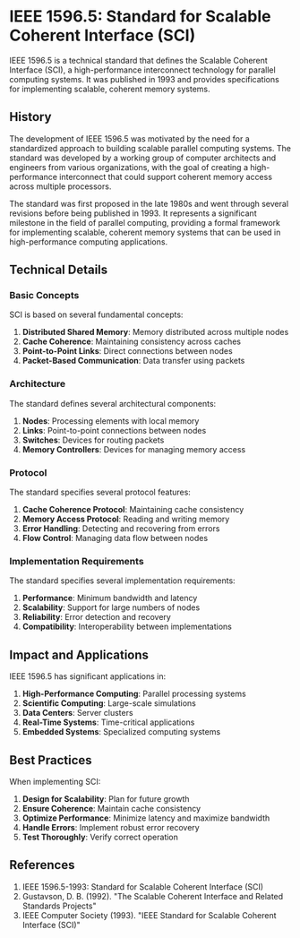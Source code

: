 # IEEE 1596.5: Standard for Scalable Coherent Interface (SCI)

IEEE 1596.5 is a technical standard that defines the Scalable Coherent Interface (SCI), a high-performance interconnect technology for parallel computing systems. It was published in 1993 and provides specifications for implementing scalable, coherent memory systems.

## History

The development of IEEE 1596.5 was motivated by the need for a standardized approach to building scalable parallel computing systems. The standard was developed by a working group of computer architects and engineers from various organizations, with the goal of creating a high-performance interconnect that could support coherent memory access across multiple processors.

The standard was first proposed in the late 1980s and went through several revisions before being published in 1993. It represents a significant milestone in the field of parallel computing, providing a formal framework for implementing scalable, coherent memory systems that can be used in high-performance computing applications.

## Technical Details

### Basic Concepts

SCI is based on several fundamental concepts:

1. **Distributed Shared Memory**: Memory distributed across multiple nodes
2. **Cache Coherence**: Maintaining consistency across caches
3. **Point-to-Point Links**: Direct connections between nodes
4. **Packet-Based Communication**: Data transfer using packets

### Architecture

The standard defines several architectural components:

1. **Nodes**: Processing elements with local memory
2. **Links**: Point-to-point connections between nodes
3. **Switches**: Devices for routing packets
4. **Memory Controllers**: Devices for managing memory access

### Protocol

The standard specifies several protocol features:

1. **Cache Coherence Protocol**: Maintaining cache consistency
2. **Memory Access Protocol**: Reading and writing memory
3. **Error Handling**: Detecting and recovering from errors
4. **Flow Control**: Managing data flow between nodes

### Implementation Requirements

The standard specifies several implementation requirements:

1. **Performance**: Minimum bandwidth and latency
2. **Scalability**: Support for large numbers of nodes
3. **Reliability**: Error detection and recovery
4. **Compatibility**: Interoperability between implementations

## Impact and Applications

IEEE 1596.5 has significant applications in:

1. **High-Performance Computing**: Parallel processing systems
2. **Scientific Computing**: Large-scale simulations
3. **Data Centers**: Server clusters
4. **Real-Time Systems**: Time-critical applications
5. **Embedded Systems**: Specialized computing systems

## Best Practices

When implementing SCI:

1. **Design for Scalability**: Plan for future growth
2. **Ensure Coherence**: Maintain cache consistency
3. **Optimize Performance**: Minimize latency and maximize bandwidth
4. **Handle Errors**: Implement robust error recovery
5. **Test Thoroughly**: Verify correct operation

## References

1. IEEE 1596.5-1993: Standard for Scalable Coherent Interface (SCI)
2. Gustavson, D. B. (1992). "The Scalable Coherent Interface and Related Standards Projects"
3. IEEE Computer Society (1993). "IEEE Standard for Scalable Coherent Interface (SCI)" 